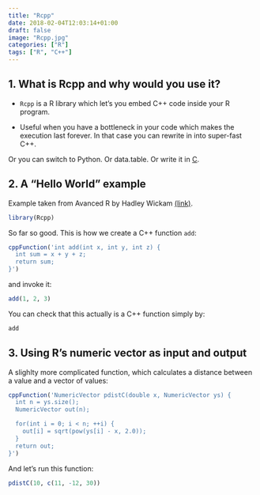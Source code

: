 ```yaml
---
title: "Rcpp"
date: 2018-02-04T12:03:14+01:00
draft: false
image: "Rcpp.jpg"
categories: ["R"]
tags: ["R", "C++"]
---
```


## 1. What is Rcpp and why would you use it?

* `Rcpp` is a R library which let's you embed C++ code inside your R program.

* Useful when you have a bottleneck in your code which makes the execution last forever. In that case you can rewrite in into super-fast C++.

Or you can switch to Python. Or data.table. Or write it in [C](https://tomis9.github.io/c).

## 2. A "Hello World" example

Example taken from Avanced R by Hadley Wickam [(link)](http://adv-r.had.co.nz/Rcpp.html).

```r
library(Rcpp)
```

So far so good. This is how we create a C++ function `add`:

```r
cppFunction('int add(int x, int y, int z) {
  int sum = x + y + z;
  return sum;
}')
```

and invoke it:
```r
add(1, 2, 3)
```

You can check that this actually is a C++ function simply by:
```r
add
```

## 3. Using R's numeric vector as input and output

A slighlty more complicated function, which calculates a distance between a value and a vector of values:

```r
cppFunction('NumericVector pdistC(double x, NumericVector ys) {
  int n = ys.size();
  NumericVector out(n);

  for(int i = 0; i < n; ++i) {
    out[i] = sqrt(pow(ys[i] - x, 2.0));
  }
  return out;
}')
```

And let's run this function:

```r
pdistC(10, c(11, -12, 30))
```
